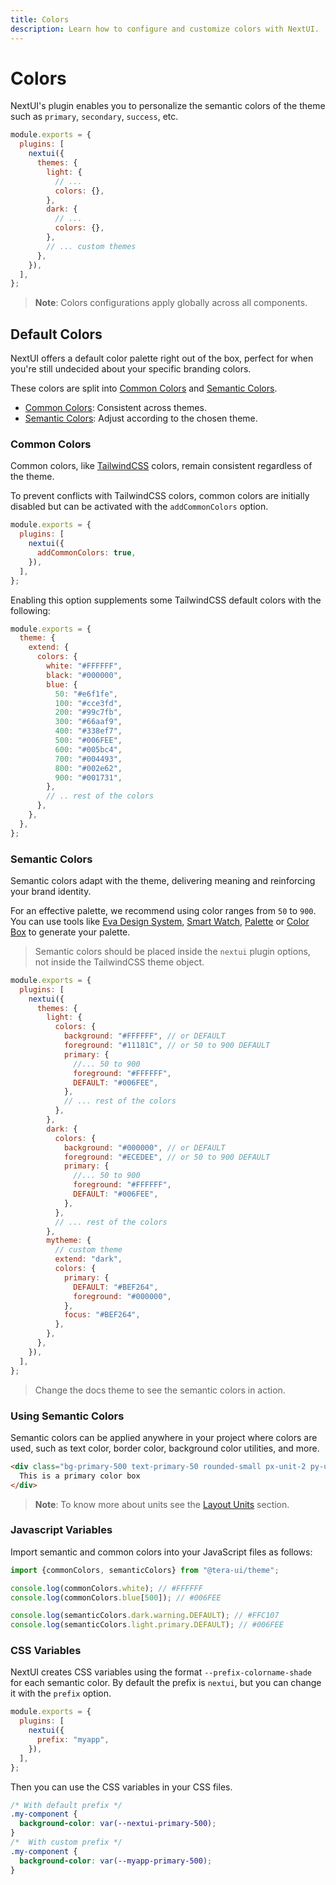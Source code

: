 ```yaml
---
title: Colors
description: Learn how to configure and customize colors with NextUI.
---
```


# Colors

NextUI's plugin enables you to personalize the semantic colors of the theme such as `primary`,
`secondary`, `success`, etc.

```js {7,11}
module.exports = {
  plugins: [
    nextui({
      themes: {
        light: {
          // ...
          colors: {},
        },
        dark: {
          // ...
          colors: {},
        },
        // ... custom themes
      },
    }),
  ],
};
```

<CarbonAd />

> **Note**: Colors configurations apply globally across all components.

## Default Colors

NextUI offers a default color palette right out of the box, perfect for when you're
still undecided about your specific branding colors.

These colors are split into [Common Colors](#common-colors) and [Semantic Colors](#semantic-colors).

- [Common Colors](#common-colors): Consistent across themes.
- [Semantic Colors](#semantic-colors): Adjust according to the chosen theme.

### Common Colors

Common colors, like [TailwindCSS](https://tailwindcss.com/docs/customizing-colors) colors,
remain consistent regardless of the theme.

To prevent conflicts with TailwindCSS colors, common colors are initially disabled but can
be activated with the `addCommonColors` option.

```js {4}
module.exports = {
  plugins: [
    nextui({
      addCommonColors: true,
    }),
  ],
};
```

Enabling this option supplements some TailwindCSS default colors with the following:

```js
module.exports = {
  theme: {
    extend: {
      colors: {
        white: "#FFFFFF",
        black: "#000000",
        blue: {
          50: "#e6f1fe",
          100: "#cce3fd",
          200: "#99c7fb",
          300: "#66aaf9",
          400: "#338ef7",
          500: "#006FEE",
          600: "#005bc4",
          700: "#004493",
          800: "#002e62",
          900: "#001731",
        },
        // .. rest of the colors
      },
    },
  },
};
```

<CommonColors />

### Semantic Colors

Semantic colors adapt with the theme, delivering meaning and reinforcing your brand identity.

For an effective palette, we recommend using color ranges from `50` to `900`. You can use tools like [Eva Design System](https://colors.eva.design/),
[Smart Watch](https://smart-swatch.netlify.app/), [Palette](https://palettte.app/) or [Color Box](https://colorbox.io/) to generate your palette.

> Semantic colors should be placed inside the `nextui` plugin options, not inside the TailwindCSS theme object.

```js {7-13,19-25,33-37}
module.exports = {
  plugins: [
    nextui({
      themes: {
        light: {
          colors: {
            background: "#FFFFFF", // or DEFAULT
            foreground: "#11181C", // or 50 to 900 DEFAULT
            primary: {
              //... 50 to 900
              foreground: "#FFFFFF",
              DEFAULT: "#006FEE",
            },
            // ... rest of the colors
          },
        },
        dark: {
          colors: {
            background: "#000000", // or DEFAULT
            foreground: "#ECEDEE", // or 50 to 900 DEFAULT
            primary: {
              //... 50 to 900
              foreground: "#FFFFFF",
              DEFAULT: "#006FEE",
            },
          },
          // ... rest of the colors
        },
        mytheme: {
          // custom theme
          extend: "dark",
          colors: {
            primary: {
              DEFAULT: "#BEF264",
              foreground: "#000000",
            },
            focus: "#BEF264",
          },
        },
      },
    }),
  ],
};
```

<Blockquote className="flex items-center gap-2">
  Change the docs theme to see the semantic colors in action.
  <ThemeSwitch />
</Blockquote>

<SemanticColors />

### Using Semantic Colors

Semantic colors can be applied anywhere in your project where colors are used, such as
text color, border color, background color utilities, and more.

```html
<div class="bg-primary-500 text-primary-50 rounded-small px-unit-2 py-unit-1">
  This is a primary color box
</div>
```

<Spacer y={4} />


<CodeDemo title="Semantic Colors Example" showEditor={false} files={semanticColorsExample} />

> **Note**: To know more about units see the [Layout Units](/docs/customization/layout#using-units) section.

### Javascript Variables

Import semantic and common colors into your JavaScript files as follows:

```js
import {commonColors, semanticColors} from "@tera-ui/theme";

console.log(commonColors.white); // #FFFFFF
console.log(commonColors.blue[500]); // #006FEE

console.log(semanticColors.dark.warning.DEFAULT); // #FFC107
console.log(semanticColors.light.primary.DEFAULT); // #006FEE
```

### CSS Variables

NextUI creates CSS variables using the format `--prefix-colorname-shade` for each semantic color. By
default the prefix is `nextui`, but you can change it with the `prefix` option.

```js {4}
module.exports = {
  plugins: [
    nextui({
      prefix: "myapp",
    }),
  ],
};
```

Then you can use the CSS variables in your CSS files.

```css
/* With default prefix */
.my-component {
  background-color: var(--nextui-primary-500);
}
/*  With custom prefix */
.my-component {
  background-color: var(--myapp-primary-500);
}
```
